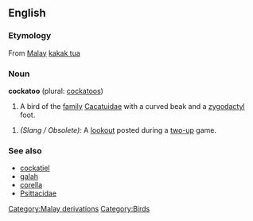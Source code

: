 ==English==
{{wikipedia}}
===Etymology===
From [[Malay]] [[kakak tua]]

===Noun===
'''cockatoo''' (plural: [[cockatoos]])

# A bird of the [[family]] [[Cacatuidae]] with a curved beak and a [[zygodactyl]] foot.
[[Category:Malay derivations]]
# ''(Slang / Obsolete):'' A [[lookout]] posted during a [[two-up]] game.

===See also===
*[[cockatiel]]
*[[galah]]
*[[corella]]
*[[Psittacidae]]

[[Category:Birds]]